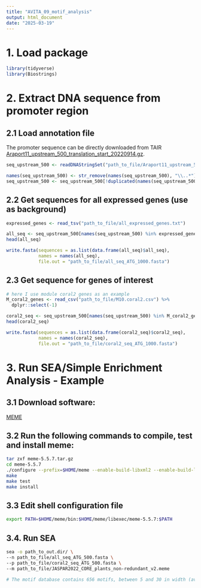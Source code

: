 ```yaml
---
title: "AVITA_09_motif_analysis"
output: html_document
date: "2025-03-19"
---
```


# 1. Load package
```r
library(tidyverse)
library(Biostrings)
```

# 2. Extract DNA sequence from promoter region
## 2.1 Load annotation file
The promoter sequence can be directly downloaded from TAIR [Araport11_upstream_500_translation_start_20220914.gz](https://www.arabidopsis.org/download/Genes/Araport11_genome_release/Araport11_blastsets/Upstream/Araport11_upstream_500_translation_start_20220914.gz).
```r
seq_upstream_500 <- readDNAStringSet("path_to_file/Araport11_upstream_500_translation_start_20220914.gz")

names(seq_upstream_500) <- str_remove(names(seq_upstream_500), "\\..*") # format gene ID
seq_upstream_500 <- seq_upstream_500[!duplicated(names(seq_upstream_500))] # keep the first conanical isoform for each gene for determining translation start site
```

## 2.2 Get sequences for all expressed genes (use as background)
```r
expressed_genes <- read_tsv("path_to_file/all_expressed_genes.txt")

all_seq <- seq_upstream_500[names(seq_upstream_500) %in% expressed_genes$AGI]
head(all_seq)

write.fasta(sequences = as.list(data.frame(all_seq)$all_seq), 
            names = names(all_seq), 
            file.out = "path_to_file/all_seq_ATG_1000.fasta")
```

## 2.3 Get sequence for genes of interest
```r
# here I use module coral2 genes as an example
M_coral2_genes <- read_csv("path_to_file/M10.coral2.csv") %>% 
  dplyr::select(-1)

coral2_seq <- seq_upstream_500[names(seq_upstream_500) %in% M_coral2_genes$AGI]
head(coral2_seq)

write.fasta(sequences = as.list(data.frame(coral2_seq)$coral2_seq), 
            names = names(coral2_seq), 
            file.out = "path_to_file/coral2_seq_ATG_1000.fasta")
```

# 3. Run SEA/Simple Enrichment Analysis - Example
## 3.1 Download software: 
[MEME](https://meme-suite.org/doc/download.html)

## 3.2 Run the following commands to compile, test and install meme:
```bash
tar zxf meme-5.5.7.tar.gz
cd meme-5.5.7
./configure --prefix=$HOME/meme --enable-build-libxml2 --enable-build-libxslt        
make
make test
make install
```

## 3.3 Edit shell configuration file 
```bash
export PATH=$HOME/meme/bin:$HOME/meme/libexec/meme-5.5.7:$PATH
```

## 3.4. Run SEA
```bash
sea -o path_to_out.dir/ \
--n path_to_file/all_seq_ATG_500.fasta \
--p path_to_file/coral2_seq_ATG_500.fasta \
--m path_to_file/JASPAR2022_CORE_plants_non-redundant_v2.meme

# The motif database contains 656 motifs, between 5 and 30 in width (average width 12.9), all derived from published collections of experimentally defined transcription factor binding sites for eukaryotes.
```
